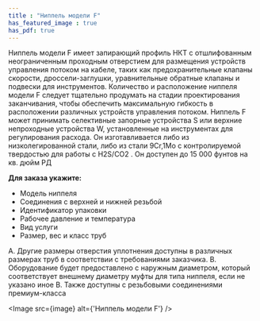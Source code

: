 ```yaml
---
title : "Ниппель модели F"
has_featured_image : true
has_pdf: true
---
```


Ниппель модели F имеет запирающий профиль НКТ с отшлифованным неограниченным проходным отверстием для размещения устройств управления потоком на кабеле, таких как предохранительные клапаны скорости, дроссели-заглушки, уравнительные обратные клапаны и подвески для инструментов.
Количество и расположение ниппеля модели F следует тщательно продумать на стадии проектирования заканчивания, чтобы обеспечить максимальную гибкость в расположении различных устройств управления потоком.
Ниппель F может принимать селективные запорные устройства S или верхние непроходные устройства W, установленные на инструментах для регулирования расхода.
Он изготавливается либо из низколегированной стали, либо из стали 9Cr,1Mo с контролируемой твердостью для работы с H2S/CO2 . Он доступен до 15 000 фунтов на кв. дюйм РД

**Для заказа укажите:**

* Модель ниппеля
* Соединения с верхней и нижней резьбой
* Идентификатор упаковки
* Рабочее давление и температура
* Вид услуги
* Размер, вес и класс труб

A. Другие размеры отверстия уплотнения доступны в различных размерах труб в соответствии с требованиями заказчика.
B. Оборудование будет предоставлено с наружным диаметром, который соответствует внешнему диаметру муфты для типа ниппеля, если не указано иное
В. Также доступны с резьбовыми соединениями премиум-класса


<Image src={image} alt={'Ниппель модели F'} />